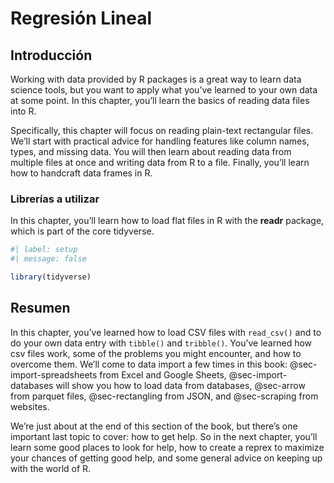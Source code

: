 # Regresión Lineal  {#sec-data-import}

## Introducción

Working with data provided by R packages is a great way to learn data science tools, but you want to apply what you've learned to your own data at some point. In this chapter, you'll learn the basics of reading data files into R.

Specifically, this chapter will focus on reading plain-text rectangular files. We'll start with practical advice for handling features like column names, types, and missing data. You will then learn about reading data from multiple files at once and writing data from R to a file. Finally, you'll learn how to handcraft data frames in R.

### Librerías a utilizar

In this chapter, you'll learn how to load flat files in R with the **readr** package, which is part of the core tidyverse.

```r
#| label: setup
#| message: false

library(tidyverse)
```

## Resumen

In this chapter, you've learned how to load CSV files with `read_csv()` and to do your own data entry with `tibble()` and `tribble()`. You've learned how csv files work, some of the problems you might encounter, and how to overcome them. We'll come to data import a few times in this book: @sec-import-spreadsheets from Excel and Google Sheets, @sec-import-databases will show you how to load data from databases, @sec-arrow from parquet files, @sec-rectangling from JSON, and @sec-scraping from websites.

We're just about at the end of this section of the book, but there's one important last topic to cover: how to get help. So in the next chapter, you'll learn some good places to look for help, how to create a reprex to maximize your chances of getting good help, and some general advice on keeping up with the world of R.

